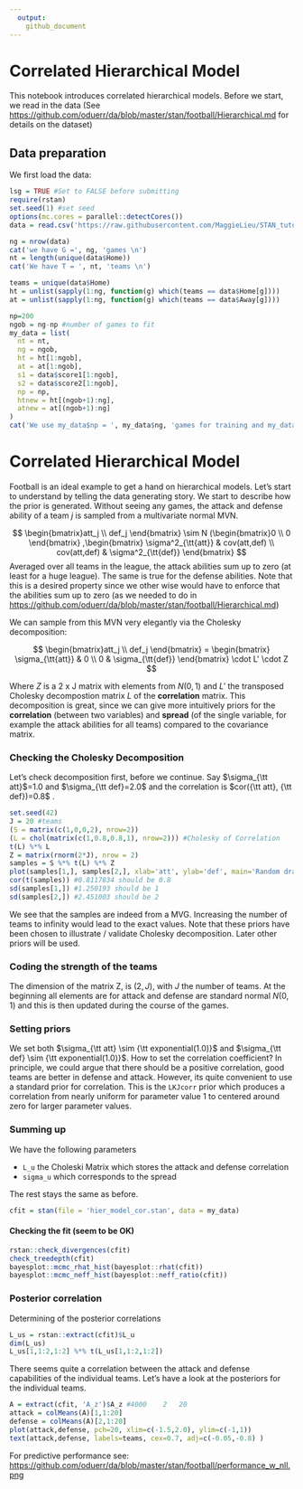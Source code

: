```yaml
---
  output:
    github_document
---
```


# Correlated Hierarchical Model

This notebook introduces correlated hierarchical models. Before we start, we read in the data (See <https://github.com/oduerr/da/blob/master/stan/football/Hierarchical.md> for details on the dataset)

## Data preparation

We first load the data:

```r
lsg = TRUE #Set to FALSE before submitting
require(rstan)
set.seed(1) #set seed 
options(mc.cores = parallel::detectCores())
data = read.csv('https://raw.githubusercontent.com/MaggieLieu/STAN_tutorials/master/Hierarchical/premiereleague.csv',col.names = c('Home','score1', 'score2', 'Away'), stringsAsFactors = FALSE)

ng = nrow(data)
cat('we have G =', ng, 'games \n')
nt = length(unique(data$Home))
cat('We have T = ', nt, 'teams \n')

teams = unique(data$Home)
ht = unlist(sapply(1:ng, function(g) which(teams == data$Home[g])))
at = unlist(sapply(1:ng, function(g) which(teams == data$Away[g])))

np=200
ngob = ng-np #number of games to fit
my_data = list(
  nt = nt, 
  ng = ngob,
  ht = ht[1:ngob], 
  at = at[1:ngob], 
  s1 = data$score1[1:ngob],
  s2 = data$score2[1:ngob],
  np = np,
  htnew = ht[(ngob+1):ng],
  atnew = at[(ngob+1):ng]
)
cat('We use my_data$np = ', my_data$ng, 'games for training and my_data$np =', my_data$np ,' for testing \n')
```

# Correlated Hierarchical Model

Football is an ideal example to get a hand on hierarchical models. Let's start to understand by telling the data generating story. We start to describe how the prior is generated. Without seeing any games, the attack and defense ability of a team $j$ is sampled from a multivariate normal MVN.

$$
 \begin{bmatrix}att_j \\ def_j \end{bmatrix} \sim N (\begin{bmatrix}0 \\ 0 \end{bmatrix} ,\begin{bmatrix} \sigma^2_{\tt{att}} & cov(att,def) \\ cov(att,def) & \sigma^2_{\tt{def}} \end{bmatrix}
$$ Averaged over all teams in the league, the attack abilities sum up to zero (at least for a huge league). The same is true for the defense abilities. Note that this is a desired property since we other wise would have to enforce that the abilities sum up to zero (as we needed to do in <https://github.com/oduerr/da/blob/master/stan/football/Hierarchical.md>)

We can sample from this MVN very elegantly via the Cholesky decomposition:

$$
 \begin{bmatrix}att_j \\ def_j \end{bmatrix} = \begin{bmatrix} \sigma_{\tt{att}} & 0 \\ 0 & \sigma_{\tt{def}} \end{bmatrix} \cdot L' \cdot Z
$$

Where $Z$ is a 2 x J matrix with elements from $N(0,1)$ and $L'$ the transposed Cholesky decompostion matrix $L$ of the **correlation** matrix. This decomposition is great, since we can give more intuitively priors for the **correlation** (between two variables) and **spread** (of the single variable, for example the attack abilities for all teams) compared to the covariance matrix.

### Checking the Cholesky Decomposition

Let's check decomposition first, before we continue. Say $\sigma_{\tt att}$=1.0 and $\sigma_{\tt def}=2.0$ and the correlation is $cor({\tt att}, {\tt def})=0.8$ .

```r
set.seed(42)
J = 20 #teams
(S = matrix(c(1,0,0,2), nrow=2))
(L = chol(matrix(c(1,0.8,0.8,1), nrow=2))) #Cholesky of Correlation
t(L) %*% L
Z = matrix(rnorm(2*J), nrow = 2)
samples = S %*% t(L) %*% Z
plot(samples[1,], samples[2,], xlab='att', ylab='def', main='Random draws from hyperprior (20 Teams)')
cor(t(samples)) #0.8117834 should be 0.8
sd(samples[1,]) #1.250193 should be 1
sd(samples[2,]) #2.451003 should be 2
```

We see that the samples are indeed from a MVG. Increasing the number of teams to infinity would lead to the exact values. Note that these priors have been chosen to illustrate / validate Cholesky decomposition. Later other priors will be used.

### Coding the strength of the teams

The dimension of the matrix Z, is $(2,J)$, with $J$ the number of teams. At the beginning all elements are for attack and defense are standard normal $N(0,1)$ and this is then updated during the course of the games.

### Setting priors

We set both $\sigma_{\tt att} \sim {\tt exponential(1.0)}$ and $\sigma_{\tt def} \sim {\tt exponential(1.0)}$. How to set the correlation coefficient? In principle, we could argue that there should be a positive correlation, good teams are better in defense and attack. However, its quite convenient to use a standard prior for correlation. This is the `LKJcorr` prior which produces a correlation from nearly uniform for parameter value 1 to centered around zero for larger parameter values.

### Summing up

We have the following parameters

-   `L_u` the Choleski Matrix which stores the attack and defense correlation
-   `sigma_u` which corresponds to the spread

The rest stays the same as before.

```r
cfit = stan(file = 'hier_model_cor.stan', data = my_data)
```

#### Checking the fit (seem to be OK)

```r
rstan::check_divergences(cfit)
check_treedepth(cfit)
bayesplot::mcmc_rhat_hist(bayesplot::rhat(cfit))
bayesplot::mcmc_neff_hist(bayesplot::neff_ratio(cfit))
```

### Posterior correlation

Determining of the posterior correlations

```r
L_us = rstan::extract(cfit)$L_u
dim(L_us)
L_us[1,1:2,1:2] %*% t(L_us[1,1:2,1:2])
```

There seems quite a correlation between the attack and defense capabilities of the individual teams. Let's have a look at the posteriors for the individual teams.

```r
A = extract(cfit, 'A_z')$A_z #4000    2   20
attack = colMeans(A)[1,1:20]
defense = colMeans(A)[2,1:20]
plot(attack,defense, pch=20, xlim=c(-1.5,2.0), ylim=c(-1,1))
text(attack,defense, labels=teams, cex=0.7, adj=c(-0.05,-0.8) )
```

For predictive performance see: <https://github.com/oduerr/da/blob/master/stan/football/performance_w_nll.png>

### 

